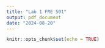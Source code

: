 ```yaml
---
title: "Lab 1 FRE 501"
output: pdf_document
date: "2024-08-20"
---
```


```r
knitr::opts_chunk$set(echo = TRUE)
```

